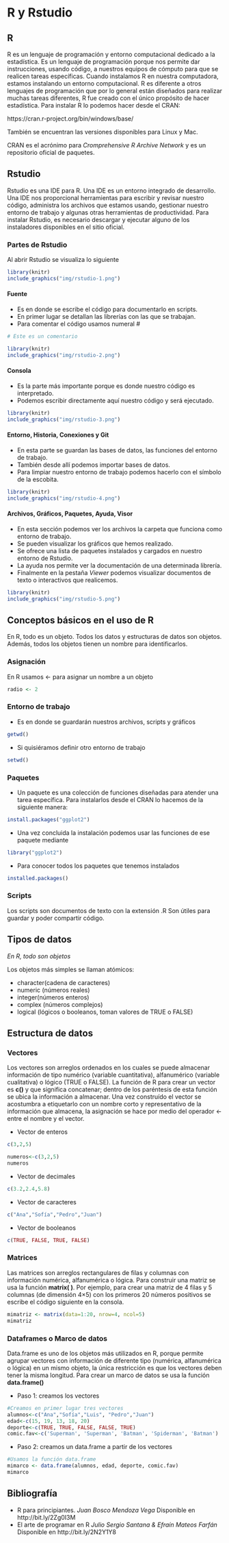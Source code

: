 # R y Rstudio

## R

R es un lenguaje de programación y entorno computacional dedicado a la estadística. 
Es un lenguaje de programación porque nos permite dar instrucciones, usando código, a nuestros equipos de cómputo para que se realicen tareas específicas. Cuando instalamos R en nuestra computadora, estamos instalando un entorno computacional. 
R es diferente a otros lenguajes de programación que por lo general están diseñados para realizar muchas tareas diferentes, R fue creado con el único propósito de hacer estadística. 
Para instalar R lo podemos hacer desde el CRAN:

https://cran.r-project.org/bin/windows/base/

También se encuentran las versiones disponibles para Linux y Mac. 

CRAN es el acrónimo para _Cromprehensive R Archive Network_ y es un repositorio oficial de paquetes. 

## Rstudio

Rstudio es una IDE para R. Una IDE es un entorno integrado de desarrollo. 
Una IDE nos proporcional herramientas para escribir y revisar nuestro código, administra los archivos que estamos usando, gestionar nuestro entorno de trabajo y algunas otras herramientas de productividad. 
Para instalar Rstudio, es necesario descargar y ejecutar alguno de los instaladores disponibles en el sitio oficial. 


### Partes de Rstudio

Al abrir Rstudio se visualiza lo siguiente

```r
library(knitr)
include_graphics("img/rstudio-1.png") 
```

#### Fuente
* Es en donde se escribe el código para documentarlo en scripts. 
* En primer lugar se detallan las librerías con las que se trabajan. 
* Para comentar el código usamos numeral #

```r
# Este es un comentario
```

```r
library(knitr)
include_graphics("img/rstudio-2.png") 
```


#### Consola

* Es la parte más importante porque es donde nuestro código es interpretado. 
* Podemos escribir directamente aquí nuestro código y será ejecutado. 

```r
library(knitr)
include_graphics("img/rstudio-3.png") 
```


#### Entorno, Historia, Conexiones y Git
* En esta parte se guardan las bases de datos, las funciones del entorno de trabajo. 
* También desde allí podemos importar bases de datos. 
* Para limpiar nuestro entorno de trabajo podemos hacerlo con el símbolo de la escobita. 

```r
library(knitr)
include_graphics("img/rstudio-4.png") 
```

#### Archivos, Gráficos, Paquetes, Ayuda, Visor
* En esta sección podemos ver los archivos la carpeta que funciona como entorno de trabajo. 
* Se pueden visualizar los gráficos que hemos realizado. 
- Se ofrece una lista de paquetes instalados y cargados en nuestro entorno de Rstudio. 
* La ayuda nos permite ver la documentación de una determinada librería. 
* Finalmente en la pestaña _Viewer_ podemos visualizar documentos de texto o interactivos que realicemos. 

```r
library(knitr)
include_graphics("img/rstudio-5.png") 
```

## Conceptos básicos en el uso de R

En R, todo es un objeto. Todos los datos y estructuras de datos son objetos. Además, todos los objetos tienen un nombre para identificarlos.

### Asignación 
En R usamos <- para asignar un nombre a un objeto

```r
radio <- 2
```

### Entorno de trabajo
- Es en donde se guardarán nuestros archivos, scripts y gráficos 

```r
getwd()
```

- Si quisiéramos definir otro entorno de trabajo

```r
setwd()
```

### Paquetes

- Un paquete es una colección de funciones diseñadas para atender una tarea específica. Para instalarlos desde el CRAN lo hacemos de la siguiente manera:

```r
install.packages("ggplot2")
```

- Una vez concluida la instalación podemos usar las funciones de ese paquete mediante

```r
library("ggplot2")
```

- Para conocer todos los paquetes que tenemos instalados

```r
installed.packages()
```

### Scripts
Los scripts son documentos de texto con la extensión .R
Son útiles para guardar y poder compartir código. 


## Tipos de datos 

_En R, todo son objetos_

Los objetos más simples se llaman atómicos:

* character(cadena de caracteres)
* numeric (números reales)
* integer(números enteros)
* complex (números complejos)
* logical (lógicos o booleanos, toman valores de TRUE o FALSE)

## Estructura de datos

### Vectores
Los vectores son arreglos ordenados en los cuales se puede almacenar información de tipo numérico (variable cuantitativa), alfanumérico (variable cualitativa) o lógico (TRUE o FALSE). 
La función de R para crear un vector es __c()__ y que significa concatenar; dentro de los paréntesis de esta función se ubica la información a almacenar. Una vez construído el vector se acostumbra a etiquetarlo con un nombre corto y representativo de la información que almacena, la asignación se hace por medio del operador <- entre el nombre y el vector.

* Vector de enteros
```r
c(3,2,5)
```

```r
numeros<-c(3,2,5)
numeros
```

* Vector de decimales
```r
c(3.2,2.4,5.8)
```

* Vector de caracteres
```r
c("Ana","Sofía","Pedro","Juan")
```

* Vector de booleanos
```r
c(TRUE, FALSE, TRUE, FALSE)
```


### Matrices

Las matrices son arreglos rectangulares de filas y columnas con información numérica, alfanumérica o lógica. Para construir una matriz se usa la función __matrix( )__. Por ejemplo, para crear una matriz de 4 filas y 5 columnas (de dimensión 4×5) con los primeros 20 números positivos se escribe el código siguiente en la consola.

```r
mimatriz <- matrix(data=1:20, nrow=4, ncol=5)
mimatriz
```


### Dataframes o Marco de datos

Data.frame es uno de los objetos más utilizados en R, porque permite agrupar vectores con información de diferente tipo (numérica, alfanumérica o lógica) en un mismo objeto, la única restricción es que los vectores deben tener la misma longitud. Para crear un marco de datos se usa la función __data.frame()__

- Paso 1: creamos los vectores
```r
#Creamos en primer lugar tres vectores
alumnos<-c("Ana","Sofía","Luis", "Pedro","Juan")
edad<-c(15, 19, 13, 18, 20)
deporte<-c(TRUE, TRUE, FALSE, FALSE, TRUE)
comic.fav<-c('Superman', 'Superman', 'Batman', 'Spiderman', 'Batman')
```

- Paso 2: creamos un data.frame a partir de los vectores
```r
#Usamos la función data.frame
mimarco <- data.frame(alumnos, edad, deporte, comic.fav)
mimarco
```


## Bibliografía

- R para principiantes. _Juan Bosco Mendoza Vega_
Disponible en http://bit.ly/2Zg0I3M
- El arte de programar en R _Julio Sergio Santana & Efraín Mateos Farfán_ Disponible en http://bit.ly/2N2Y1Y8 

  